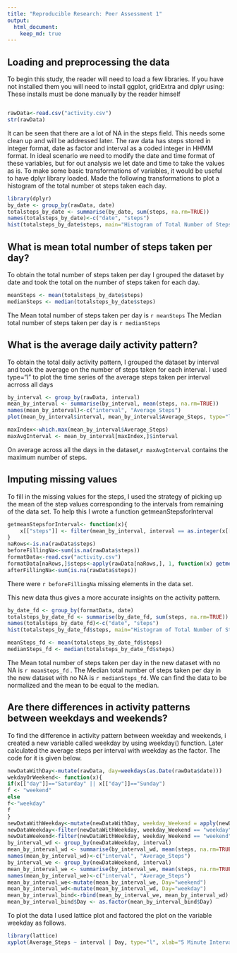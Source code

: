 ```yaml
---
title: "Reproducible Research: Peer Assessment 1"
output: 
  html_document:
    keep_md: true
---
```


## Loading and preprocessing the data

To begin this study, the reader will need to load a few libraries. If you have not installed them you will need to install ggplot, gridExtra and dplyr using:
These installs must be done manually by the reader himself

```r


```


```r
rawData<-read.csv("activity.csv")
str(rawData)
```
It can be seen that there are a lot of NA in the steps field. This needs some clean up and will be addressed later. The raw data has steps stored in integer format, date as factor and interval as a coded integer in HHMM format. In ideal scenario we need to modify the date and time format of these variables, but for out analysis we let date and time to take the values as is. To make some basic transformations of variables, it would be useful to have dplyr library loaded. Made the following transformations to plot a histogram of the total number ot steps taken each day.

```r
library(dplyr)
by_date <- group_by(rawData, date)
totalsteps_by_date <- summarise(by_date, sum(steps, na.rm=TRUE))
names(totalsteps_by_date)<-c("date", "steps")
hist(totalsteps_by_date$steps, main="Histogram of Total Number of Steps taken each Day", xlab="Total Steps")

```

## What is mean total number of steps taken per day?

To obtain the total number of steps taken per day I grouped the dataset by date and took the total on the number of steps taken for each day.

```r
meanSteps <- mean(totalsteps_by_date$steps)
medianSteps <- median(totalsteps_by_date$steps)
```

The Mean total number of steps taken per day is `r meanSteps`
The Median total number of steps taken per day is `r medianSteps`


## What is the average daily activity pattern?

To obtain the total daily activity pattern, I grouped the dataset by interval and took the average on the number of steps taken for each interval. I used type="l" to plot the time series of the average steps taken per interval acrross all days

```r
by_interval <- group_by(rawData, interval)
mean_by_interval <- summarise(by_interval, mean(steps, na.rm=TRUE))
names(mean_by_interval)<-c("interval", "Average_Steps")
plot(mean_by_interval$interval, mean_by_interval$Average_Steps, type="l", xlab="5 Minute Intervals", ylab="Average Steps across days", main="Average Daily Activity Pattern")
```
```r
maxIndex<-which.max(mean_by_interval$Average_Steps)
maxAvgInterval <- mean_by_interval[maxIndex,]$interval
```

On average across all the days in the dataset,`r maxAvgInterval`  contains the maximum number of steps.

## Imputing missing values
To fill in the missing values for the steps, I used the strategy of picking up the mean of the step values corresponding to the intervals from remaining of the data set. To help this I wrote a function getmeanStepsforInterval

```r
getmeanStepsforInterval<- function(x){
    x[["steps"]] <- filter(mean_by_interval, interval == as.integer(x[["interval"]]))$Average_Steps
}
naRows<-is.na(rawData$steps)
beforeFillingNa<-sum(is.na(rawData$steps))
formatData<-read.csv("activity.csv")
formatData[naRows,]$steps<-apply(rawData[naRows,], 1, function(x) getmeanStepsforInterval(x))
afterFillingNa<-sum(is.na(rawData$steps))
```

There were `r beforeFillingNa` missing elements in the data set.

This new data thus gives a more accurate insights on the activity pattern.
```r
by_date_fd <- group_by(formatData, date)
totalsteps_by_date_fd <- summarise(by_date_fd, sum(steps, na.rm=TRUE))
names(totalsteps_by_date_fd)<-c("date", "steps")
hist(totalsteps_by_date_fd$steps, main="Histogram of Total Number of Steps Per Day in New Data without NA", xlab="Total Steps")
```

``` r
meanSteps_fd <- mean(totalsteps_by_date_fd$steps)
medianSteps_fd <- median(totalsteps_by_date_fd$steps)
```

The Mean total number of steps taken per day in the new dataset with no NA is `r meanSteps_fd` .
The Median total number of steps taken per day in the new dataset with no NA is `r medianSteps_fd`. We can find the data to be normalized and the mean to be equal to the median.

## Are there differences in activity patterns between weekdays and weekends?

To find the difference in activity pattern between weekday and weekends, i created a new variable called weekday by using weekday() function. Later calculated the average steps per interval with weekday as the factor. The code for it is given below.

```r
newDataWithDay<-mutate(rawData, day=weekdays(as.Date(rawData$date)))
wekdayOrWeekend<- function(x){
if(x[["day"]]=="Saturday" || x[["day"]]=="Sunday")
f <- "weekend"
else
f<-"weekday"
f
}
newDataWithWeekday<-mutate(newDataWithDay, weekday_Weekend = apply(newDataWithDay, 1, function(x) wekdayOrWeekend(x)))
newDataWeekday<-filter(newDataWithWeekday, weekday_Weekend == "weekday")
newDataWeekend<-filter(newDataWithWeekday, weekday_Weekend == "weekend")
by_interval_wd <- group_by(newDataWeekday, interval)
mean_by_interval_wd <- summarise(by_interval_wd, mean(steps, na.rm=TRUE))
names(mean_by_interval_wd)<-c("interval", "Average_Steps")
by_interval_we <- group_by(newDataWeekend, interval)
mean_by_interval_we <- summarise(by_interval_we, mean(steps, na.rm=TRUE))
names(mean_by_interval_we)<-c("interval", "Average_Steps")
mean_by_interval_we<-mutate(mean_by_interval_we, Day="weekend")
mean_by_interval_wd<-mutate(mean_by_interval_wd, Day="weekday")
mean_by_interval_bind<-rbind(mean_by_interval_we, mean_by_interval_wd)
mean_by_interval_bind$Day <- as.factor(mean_by_interval_bind$Day)
```

To plot the data I used lattice plot and factored the plot on the variable weekday as follows.

```r
library(lattice)
xyplot(Average_Steps ~ interval | Day, type="l", xlab="5 Minute Intervals", ylab="Average Steps across days", main="Average Daily Activity Pattern", data = mean_by_interval_bind, layout = c(1, 2))
```

